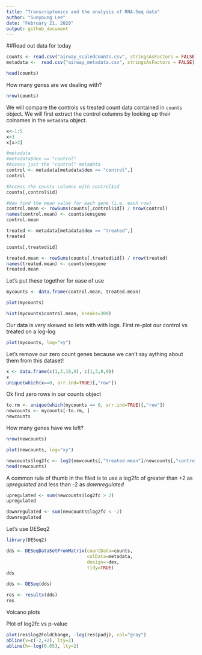 ```yaml
---
title: "Transcriptomics and the analysis of RNA-Seq data"
author: "Sunyoung Lee"
date: "February 21, 2020"
output: github_document
---
```


##Read out data for today

```r
counts <- read.csv("airway_scaledcounts.csv", stringsAsFactors = FALSE)
metadata <-  read.csv("airway_metadata.csv", stringsAsFactors = FALSE)
```

```r
head(counts)
```
How many genes are we dealing with?


```r
nrow(counts)
```

We will compare the controls vs treated count data contained in `counts` object. We will first extract the control columns by looking up their colnames in the `metadata` object. 

```r
x<-1:5
x>3
x[x>3]
```




```r
#metadata
#metadata$dex == "control"
#Access just the "control" metadata 
control <- metadata[metadata$dex == "control",]
control
```

```r
#Access the counts columns with control$id 
counts[,control$id]
```

```r
#Now find the mean value for each gene (i.e. each row)
control.mean <- rowSums(counts[,control$id]) / nrow(control)
names(control.mean) <- counts$ensgene
control.mean
```

```r
treated <- metadata[metadata$dex == "treated",]
treated
```

```r
counts[,treated$id]

```

```r
treated.mean <- rowSums(counts[,treated$id]) / nrow(treated)
names(treated.mean) <- counts$ensgene
treated.mean
```

Let's put these together for ease of use

```r
mycounts <- data.frame(control.mean, treated.mean)
```


```r
plot(mycounts)
```

```r
hist(mycounts$control.mean, breaks=300)
```

Our data is very skewed so lets with with logs. First re-plot our control vs treated on a log-log

```r
plot(mycounts, log="xy")
```

Let's remove our zero count genes because we can't say aything about them from this dataset!

```r
x <- data.frame(c(1,3,10,0), c(1,3,0,0))
x
unique(which(x==0, arr.ind=TRUE)[,"row"])
```

Ok find zero rows in our counts object

```r
to.rm <- unique(which(mycounts == 0, arr.ind=TRUE)[,"row"])
newcounts <- mycounts[-to.rm, ]
newcounts
```

How many genes have we left?

```r
nrow(newcounts)
```

```r
plot(newcounts, log="xy")

```
```r
newcounts$log2fc <- log2(newcounts[,"treated.mean"]/newcounts[,"control.mean"])
head(newcounts)
```

A common rule of thumb in the filed is to use a log2fc of greater than +2 as *upregulated* and less than -2 as *downregulated*

```r
upregulated <- sum(newcounts$log2fc > 2)
upregulated
```

```r
downregulated <- sum(newcounts$log2fc < -2)
downregulated
```

Let's use DESeq2

```r
library(DESeq2)

```

```r
dds <- DESeqDataSetFromMatrix(countData=counts, 
                              colData=metadata, 
                              design=~dex, 
                              tidy=TRUE)
dds
```

```r
dds <- DESeq(dds)
```

```r
res <- results(dds)
res
```

Volcano plots

Plot of log2fc vs p-value
```r
plot(res$log2FoldChange, -log(res$padj), col="gray")
abline(v=c(-2,+2), lty=2)
abline(h=-log(0.05), lty=2)
```

